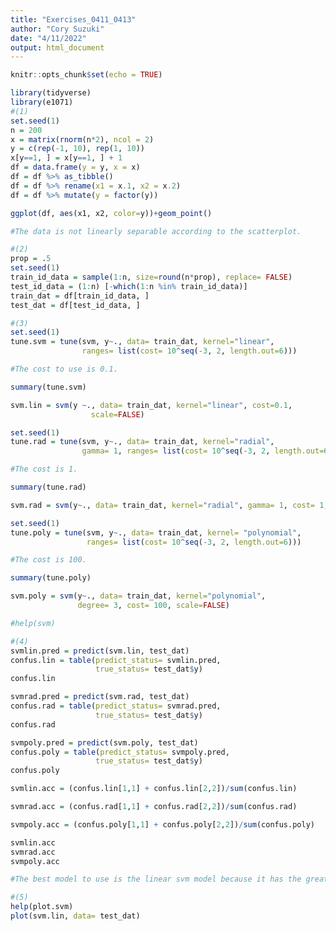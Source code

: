 ---
title: "Exercises_0411_0413"
author: "Cory Suzuki"
date: "4/11/2022"
output: html_document
---

```{r setup, include=FALSE}
knitr::opts_chunk$set(echo = TRUE)
```

```{r}
library(tidyverse)
library(e1071)
#(1)
set.seed(1)
n = 200
x = matrix(rnorm(n*2), ncol = 2)
y = c(rep(-1, 10), rep(1, 10))
x[y==1, ] = x[y==1, ] + 1
df = data.frame(y = y, x = x)
df = df %>% as_tibble()
df = df %>% rename(x1 = x.1, x2 = x.2)
df = df %>% mutate(y = factor(y))

ggplot(df, aes(x1, x2, color=y))+geom_point()

#The data is not linearly separable according to the scatterplot.

#(2)
prop = .5
set.seed(1)
train_id_data = sample(1:n, size=round(n*prop), replace= FALSE)
test_id_data = (1:n) [-which(1:n %in% train_id_data)]
train_dat = df[train_id_data, ]
test_dat = df[test_id_data, ]

#(3)
set.seed(1)
tune.svm = tune(svm, y~., data= train_dat, kernel="linear",
                ranges= list(cost= 10^seq(-3, 2, length.out=6)))

#The cost to use is 0.1.

summary(tune.svm)

svm.lin = svm(y ~., data= train_dat, kernel="linear", cost=0.1,
                  scale=FALSE)

set.seed(1)
tune.rad = tune(svm, y~., data= train_dat, kernel="radial", 
                gamma= 1, ranges= list(cost= 10^seq(-3, 2, length.out=6)))

#The cost is 1.

summary(tune.rad)

svm.rad = svm(y~., data= train_dat, kernel="radial", gamma= 1, cost= 1, scale=FALSE)

set.seed(1)
tune.poly = tune(svm, y~., data= train_dat, kernel= "polynomial",
                 ranges= list(cost= 10^seq(-3, 2, length.out=6)))

#The cost is 100.

summary(tune.poly)

svm.poly = svm(y~., data= train_dat, kernel="polynomial",
               degree= 3, cost= 100, scale=FALSE)

#help(svm)

#(4)
svmlin.pred = predict(svm.lin, test_dat)
confus.lin = table(predict_status= svmlin.pred,
                   true_status= test_dat$y)
confus.lin

svmrad.pred = predict(svm.rad, test_dat)
confus.rad = table(predict_status= svmrad.pred,
                   true_status= test_dat$y)
confus.rad

svmpoly.pred = predict(svm.poly, test_dat)
confus.poly = table(predict_status= svmpoly.pred,
                   true_status= test_dat$y)
confus.poly

svmlin.acc = (confus.lin[1,1] + confus.lin[2,2])/sum(confus.lin)

svmrad.acc = (confus.rad[1,1] + confus.rad[2,2])/sum(confus.rad)

svmpoly.acc = (confus.poly[1,1] + confus.poly[2,2])/sum(confus.poly)

svmlin.acc
svmrad.acc
svmpoly.acc

#The best model to use is the linear svm model because it has the greatest accuracy (0.76).

#(5)
help(plot.svm)
plot(svm.lin, data= test_dat)
```
